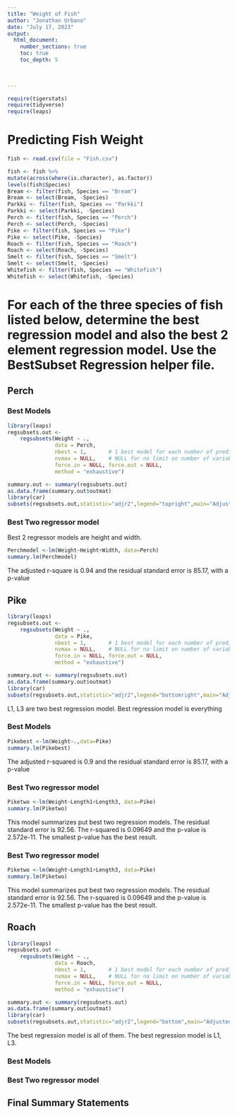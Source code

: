 ```yaml
---
title: "Weight of Fish"
author: "Jonathan Urbano"
date: "July 17, 2023"  
output: 
  html_document:
    number_sections: true
    toc: true
    toc_depth: 5

 
    
---
```



```r
require(tigerstats)
require(tidyverse)
require(leaps)
```

# Predicting Fish Weight
```r
fish <- read.csv(file = "Fish.csv")
```

```r
 
fish <- fish %>%
mutate(across(where(is.character), as.factor))
levels(fish$Species)
Bream <- filter(fish, Species == "Bream")
Bream <- select(Bream, -Species) 
Parkki <- filter(fish, Species == "Parkki")
Parkki <- select(Parkki, -Species) 
Perch <- filter(fish, Species == "Perch")
Perch <- select(Perch, -Species) 
Pike <- filter(fish, Species == "Pike")
Pike <- select(Pike, -Species) 
Roach <- filter(fish, Species == "Roach")
Roach <- select(Roach, -Species) 
Smelt <- filter(fish, Species == "Smelt")
Smelt <- select(Smelt, -Species) 
Whitefish <- filter(fish, Species == "Whitefish")
Whitefish <- select(Whitefish, -Species) 
```

# For each of the three species of fish listed below, determine the best regression model and also the best 2 element regression model. Use the BestSubset Regression helper file.


## Perch

### Best Models

```r
library(leaps)
regsubsets.out <-
    regsubsets(Weight ~ .,
               data = Perch,
               nbest = 1,       # 1 best model for each number of predictors
               nvmax = NULL,    # NULL for no limit on number of variables
               force.in = NULL, force.out = NULL,
               method = "exhaustive")

summary.out <- summary(regsubsets.out)
as.data.frame(summary.out$outmat)
library(car)
subsets(regsubsets.out,statistic="adjr2",legend="topright",main="Adjusted R^2")
```


### Best Two regressor model

Best 2 regressor models are height and width.

```r
Perchmodel <-lm(Weight~Height+Width, data=Perch)
summary.lm(Perchmodel)
```

The adjusted r-square is 0.94 and the residual standard error is 85.17, with a p-value


## Pike

```r
library(leaps)
regsubsets.out <-
    regsubsets(Weight ~ .,
               data = Pike,
               nbest = 1,       # 1 best model for each number of predictors
               nvmax = NULL,    # NULL for no limit on number of variables
               force.in = NULL, force.out = NULL,
               method = "exhaustive")

summary.out <- summary(regsubsets.out)
as.data.frame(summary.out$outmat)
library(car)
subsets(regsubsets.out,statistic="adjr2",legend="bottomright",main="Adjusted R^2")
```

L1, L3 are two best regression model. Best regression model is everything



### Best Models
```r
Pikebest <-lm(Weight~.,data=Pike)
summary.lm(Pikebest)
```
The adjusted r-squared is 0.9 and the residual standard error is 85.17, with a p-value

### Best Two regressor model

```r
Piketwo <-lm(Weight~Length1+Length3, data=Pike)
summary.lm(Piketwo)
```
This model summarizes put best two regression models. The residual standard error is 92.56. The r-squared is 0.09649 and the p-value is 2.572e-11. The smallest p-value has the best result.


### Best Two regressor model

```r
Piketwo <-lm(Weight~Length1+Length3, data=Pike)
summary.lm(Piketwo)
```
This model summarizes put best two regression models. The residual standard error is 92.56. The r-squared is 0.09649 and the p-value is 2.572e-11. The smallest p-value has the best result.



## Roach

```r
library(leaps)
regsubsets.out <-
    regsubsets(Weight ~ .,
               data = Roach,
               nbest = 1,       # 1 best model for each number of predictors
               nvmax = NULL,    # NULL for no limit on number of variables
               force.in = NULL, force.out = NULL,
               method = "exhaustive")

summary.out <- summary(regsubsets.out)
as.data.frame(summary.out$outmat)
library(car)
subsets(regsubsets.out,statistic="adjr2",legend="bottom",main="Adjusted R^2")
```

The best regression model is all of them. The best regression model is L1, L3. 



### Best Models



### Best Two regressor model




## Final Summary Statements
